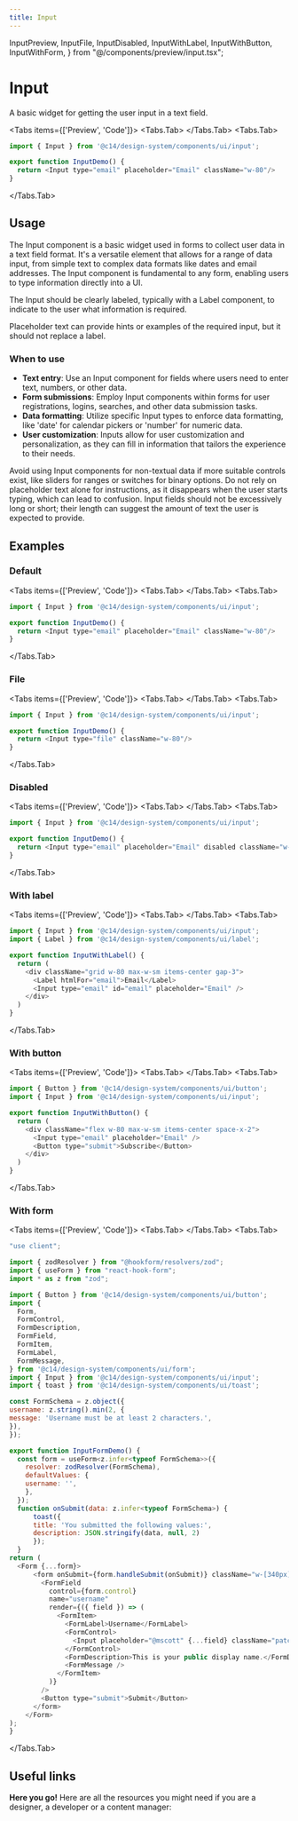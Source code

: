 ```yaml
---
title: Input
---
```



  InputPreview,
  InputFile,
  InputDisabled,
  InputWithLabel,
  InputWithButton,
  InputWithForm,
} from "@/components/preview/input.tsx";

# Input

A basic widget for getting the user input in a text field.

<Tabs items={['Preview', 'Code']}>
<Tabs.Tab>
<InputPreview />
</Tabs.Tab>
<Tabs.Tab>
```js copy filename="input.tsx"
import { Input } from '@c14/design-system/components/ui/input';

export function InputDemo() {
  return <Input type="email" placeholder="Email" className="w-80"/>
}
```
</Tabs.Tab>
</Tabs>

## Usage

The Input component is a basic widget used in forms to collect user data in a text field format. It's a versatile element that allows for a range of data input, from simple text to complex data formats like dates and email addresses. The Input component is fundamental to any form, enabling users to type information directly into a UI.

The Input should be clearly labeled, typically with a Label component, to indicate to the user what information is required.

Placeholder text can provide hints or examples of the required input, but it should not replace a label.

### When to use

- **Text entry**: Use an Input component for fields where users need to enter text, numbers, or other data.
- **Form submissions**: Employ Input components within forms for user registrations, logins, searches, and other data submission tasks.
- **Data formatting**: Utilize specific Input types to enforce data formatting, like 'date' for calendar pickers or 'number' for numeric data.
- **User customization**: Inputs allow for user customization and personalization, as they can fill in information that tailors the experience to their needs.

Avoid using Input components for non-textual data if more suitable controls exist, like sliders for ranges or switches for binary options. Do not rely on placeholder text alone for instructions, as it disappears when the user starts typing, which can lead to confusion. Input fields should not be excessively long or short; their length can suggest the amount of text the user is expected to provide.

## Examples

### Default

<Tabs items={['Preview', 'Code']}>
<Tabs.Tab>
<InputPreview />
</Tabs.Tab>
<Tabs.Tab>
```js copy filename="input.tsx"
import { Input } from '@c14/design-system/components/ui/input';

export function InputDemo() {
  return <Input type="email" placeholder="Email" className="w-80"/>
}
```
</Tabs.Tab>
</Tabs>

### File

<Tabs items={['Preview', 'Code']}>
<Tabs.Tab>
<InputFile />
</Tabs.Tab>
<Tabs.Tab>
```js copy /type="file"/ filename="input.tsx"
import { Input } from '@c14/design-system/components/ui/input';

export function InputDemo() {
  return <Input type="file" className="w-80"/>
}
```
</Tabs.Tab>
</Tabs>

### Disabled

<Tabs items={['Preview', 'Code']}>
<Tabs.Tab>
<InputDisabled />
</Tabs.Tab>
<Tabs.Tab>
```js copy /disabled/ filename="input.tsx"
import { Input } from '@c14/design-system/components/ui/input';

export function InputDemo() {
  return <Input type="email" placeholder="Email" disabled className="w-80"/>
}
```
</Tabs.Tab>
</Tabs>

### With label

<Tabs items={['Preview', 'Code']}>
<Tabs.Tab>
<InputWithLabel />
</Tabs.Tab>
<Tabs.Tab>
```js copy /Label/ filename="input.tsx"
import { Input } from '@c14/design-system/components/ui/input';
import { Label } from '@c14/design-system/components/ui/label';

export function InputWithLabel() {
  return (
    <div className="grid w-80 max-w-sm items-center gap-3">
      <Label htmlFor="email">Email</Label>
      <Input type="email" id="email" placeholder="Email" />
    </div>
  )
}
```
</Tabs.Tab>
</Tabs>

### With button

<Tabs items={['Preview', 'Code']}>
<Tabs.Tab>
<InputWithButton />
</Tabs.Tab>
<Tabs.Tab>
```js copy /Button/ filename="input.tsx"
import { Button } from '@c14/design-system/components/ui/button';
import { Input } from '@c14/design-system/components/ui/input';

export function InputWithButton() {
  return (
    <div className="flex w-80 max-w-sm items-center space-x-2">
      <Input type="email" placeholder="Email" />
      <Button type="submit">Subscribe</Button>
    </div>
  )
}
```
</Tabs.Tab>
</Tabs>

### With form

<Tabs items={['Preview', 'Code']}>
<Tabs.Tab>
<InputWithForm />
</Tabs.Tab>
<Tabs.Tab>
```js copy filename="input.tsx"
"use client";

import { zodResolver } from "@hookform/resolvers/zod";
import { useForm } from "react-hook-form";
import * as z from "zod";

import { Button } from '@c14/design-system/components/ui/button';
import {
  Form,
  FormControl,
  FormDescription,
  FormField,
  FormItem,
  FormLabel,
  FormMessage,
} from '@c14/design-system/components/ui/form';
import { Input } from '@c14/design-system/components/ui/input';
import { toast } from '@c14/design-system/components/ui/toast';

const FormSchema = z.object({
username: z.string().min(2, {
message: 'Username must be at least 2 characters.',
}),
});

export function InputFormDemo() {
  const form = useForm<z.infer<typeof FormSchema>>({
    resolver: zodResolver(FormSchema),
    defaultValues: {
    username: '',
    },
  });
  function onSubmit(data: z.infer<typeof FormSchema>) {
      toast({
      title: 'You submitted the following values:',
      description: JSON.stringify(data, null, 2)
      });
  }
return (
  <Form {...form}>
      <form onSubmit={form.handleSubmit(onSubmit)} className="w-[340px] space-y-6">
        <FormField
          control={form.control}
          name="username"
          render={({ field }) => (
            <FormItem>
              <FormLabel>Username</FormLabel>
              <FormControl>
                <Input placeholder="@mscott" {...field} className="patch-input" />
              </FormControl>
              <FormDescription>This is your public display name.</FormDescription>
              <FormMessage />
            </FormItem>
          )}
        />
        <Button type="submit">Submit</Button>
      </form>
    </Form>
);
}
```

</Tabs.Tab>
</Tabs>

## Useful links

**Here you go!** Here are all the resources you might need if you are a designer, a developer or a content manager:

<Cards className="mt-8">
  <Card
    title="🪄 Figma"
    href="https://www.figma.com/design/GURLNa08cG0eTbioJtPwub/%F0%9F%92%BE-C14%2Fdesign-system?node-id=639-23959&t=jWCgbJWcyEzdpwjF-1"
  />
</Cards>
